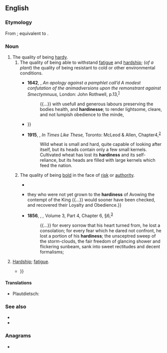 ==English==

===Etymology===
From {{inh|en|enm|hardynesse}}; equivalent to {{suffix|en|hardy|ness}}.

===Noun===
{{wikipedia|hardiness (plants)}}
{{en-noun|~}}

# The quality of being [[hardy]].
## The quality of being able to withstand [[fatigue]] and [[hardship]]; (''of a plant'') the quality of being resistant to cold or other environmental conditions.
##: {{ux|en|Kale is known for its winter-'''hardiness'''.}}
##* '''1642''', {{w|John Milton}}, ''An apology against a pamphlet call’d A modest confutation of the animadversions upon the remonstrant against Smectymnuus,'' London: John Rothwell, p.{{nbsp}}13,<sup>[http://name.umdl.umich.edu/A70588.0001.001]</sup>
##*: {{...}} with usefull and generous labours preserving the bodies health, and '''hardinesse'''; to render lightsome, cleare, and not lumpish obedience to the minde,
##* {{RQ:Swift Gulliver's Travels|2|4|8|page=284|text=But the ''Houyhnhnms'' train up their Youth to Strength, Speed, and '''Hardiness''', by exercising them in running Races up and down steep Hills, and over hard and stony Grounds {{...}}}}
##* '''1915''', {{w|Nellie McClung}}, ''In Times Like These,'' Toronto: McLeod & Allen, Chapter{{nbsp}}4,<sup>[https://www.gutenberg.org/files/29861/29861-h/29861-h.htm]</sup>
##*: Wild wheat is small and hard, quite capable of looking after itself, but its heads contain only a few small kernels. Cultivated wheat has lost its '''hardiness''' and its self-reliance, but its heads are filled with large kernels which feed the nation.
## {{lb|en|obsolete}} The quality of being [[bold]] in the face of [[risk]] or [[authority]].
##: {{syn|en|hardihood|audacity|boldness|firmness|assurance}}
##* {{RQ:Shakespeare Cymbeline|III|6|text=Plenty and peace breeds cowards: hardness ever<br>Of '''hardiness''' is mother.}}
##* {{RQ:Clarendon History|1|5|page=153|url=https://catalog.hathitrust.org/Record/010688757|text={{...}} they who were not yet grown to the '''hardiness''' of Avowing the contempt of the King {{...}} would sooner have been checked, and recovered their Loyalty and Obedience.}}
##* '''1856''', {{w|John Ruskin}}, ''{{w|Modern Painters}},'' Volume 3, Part 4, Chapter 6, §{{nbsp}}6,<sup>[http://www.gutenberg.org/files/38923/38923-h/38923-h.htm]</sup>
##*: {{...}} for every sorrow that his heart turned from, he lost a consolation; for every fear which he dared not confront, he lost a portion of his '''hardiness'''; the unsceptred sweep of the storm-clouds, the fair freedom of glancing shower and flickering sunbeam, sank into sweet rectitudes and decent formalisms;
# {{lb|en|obsolete}} [[hardship|Hardship]]; [[fatigue]].
#* {{RQ:Spenser Ireland|volume=6|url=https://catalog.hathitrust.org/Record/009794430|text=Yet sure they are very valiant, and hardy, for the most part great Indurers of Cold, Labour, Hunger, and all '''Hardiness''' {{...}}}}

====Translations====
{{trans-top|the quality of being hardy}}
* Plautdietsch: {{t|pdt|Hoatlichkjeit|f}}
{{trans-mid}}
{{trans-bottom}}

===See also===
* {{l|en|foolhardiness}}
* {{l|en|hardness}}

===Anagrams===
* {{anagrams|en|a=adehinrss|shandries}}